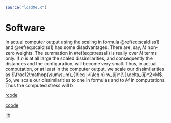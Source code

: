 ```r
source("loadMe.R")
```

# Software {#chsoftware}

In actual computer output using the scaling in formula \@ref(eq:scaldiss1) and \@ref(eq:scaldiss1) has some disadvantages. There are, say, $M$ non-zero weights. The summation in \#ref(eq:stressall) is really over $M$ terms only. If $n$ is at all large the scaled dissimilarities, and consequently the distances and the configuration, will become very small. Thus, in actual computation, or at least in the computer output, we scale our dissimilarities as $\frac12\mathop{\sum\sum}_{1\leq j<i\leq n} w_{ij}^{\ }\delta_{ij}^2=M$. So, we scale our dissimilarities to one in formulas and to $M$ in computations. Thus the computed stress will b


[rcode](https://github.com/deleeuw/stress/tree/main/rcode/)

[ccode](https://github.com/deleeuw/stress/tree/main/ccode/)

[lib](https://github.com/deleeuw/stress/tree/main/lib/)